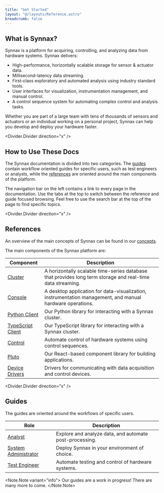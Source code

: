 ```yaml
---
title: "Get Started"
layout: "@/layouts/Reference.astro"
breadcrumb: false
---
```



## What is Synnax?

Synnax is a platform for acquiring, controlling, and analyzing data from hardware
systems. Synnax delivers:

-   High-performance, horizontally scalable storage for sensor & actuator data.
-   Millisecond-latency data streaming.
-   First-class exploratory and automated analysis using industry standard tools.
-   User interfaces for visualization, instrumentation management, and manual control.
-   A control sequence system for automating complex control and analysis tasks.

Whether you are part of a large team with tens of thousands of sensors and actuators or
an individual working on a personal project, Synnax can help you develop and deploy your
hardware faster.

<Divider.Divider direction="x" />

## How to Use These Docs

The Synnax documentation is divided into two categories. The [guides](#guides) contain
workflow oriented guides for specific users, such as test engineers or analysts, while
the [references](#references) are oriented around the main components of the platform.

The navigation bar on the left contains a link to every page in the documentation. Use
the tabs at the top to switch between the reference and guide focused browsing. Feel
free to use the search bar at the top of the page to find specific topics.

<Divider.Divider direction="x" />

## References

An overview of the main concepts of Synnax can be found in our
[concepts](/reference/concepts/overview).

The main components of the Synnax platform are:

| Component                                                     | Description                                                                                                |
| ------------------------------------------------------------- | ---------------------------------------------------------------------------------------------------------- |
| [Cluster](/reference/cluster/quick-start)                     | A horizontally scalable time-series database that provides long term storage and real-time data streaming. |
| [Console](/reference/console/get-started)                     | A desktop application for data-visualization, instrumentation management, and manual hardware operations.  |
| [Python Client](/reference/python-client/get-started)         | Our Python library for interacting with a Synnax cluster.                                                  |
| [TypeScript Client](/reference/typescript-client/get-started) | Our TypeScript library for interacting with a Synnax cluster.                                              |
| [Control](/reference/control/get-started)                     | Automate control of hardware systems using control sequences.                                              |
| [Pluto](/reference/pluto/get-started)                         | Our React-based component library for building applications.                                               |
| [Device Drivers](/reference/device-drivers/get-started)       | Drivers for communicating with data acquisition and control devices.                                       |

<Divider.Divider direction="x" />

## Guides

The guides are oriented around the workflows of specific users.

| Role                                                                | Description                                             |
| ------------------------------------------------------------------- | ------------------------------------------------------- |
| [Analyst](/guides/analyst/exploratory-analysis-in-python)           | Explore and analyze data, and automate post-processing. |
| [System Administrator](/guides/sys-admin/deployment-considerations) | Deploy Synnax in your environment of choice.            |
| [Test Engineer](/guides/operations/overview)                        | Automate testing and control of hardware systems.       |

<Note.Note variant="info">
    Our guides are a work in progress! There are many more to come.
</Note.Note>
